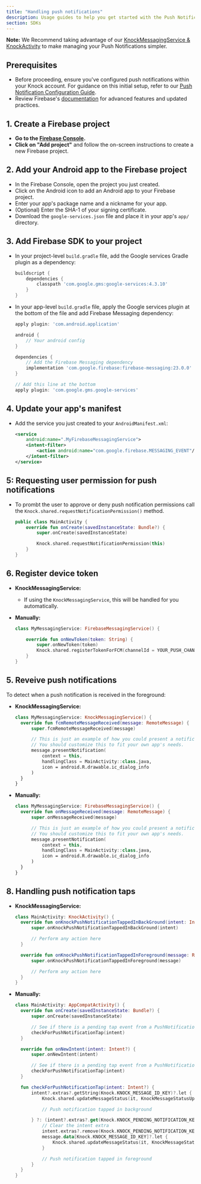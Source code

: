 ```yaml
---
title: "Handling push notifications"
description: Usage guides to help you get started with the Push Notifications in the Android Knock SDK.
section: SDKs
---
```


**Note:** We Recommend taking advantage of our [KnockMessagingService & KnockActivity](/sdks/android/reference#knockmessagingservice--knockactivity) to make managing your Push Notifications simpler.

## Prerequisites

- Before proceeding, ensure you've configured push notifications within your Knock account. For guidance on this initial setup, refer to our [Push Notification Configuration Guide](https://docs.knock.app/integrations/push/overview).
- Review Firebase's [documentation](https://firebase.google.com/docs/cloud-messaging) for advanced features and updated practices.

## 1. Create a Firebase project

- **Go to the [Firebase Console](https://console.firebase.google.com/).**
- **Click on "Add project"** and follow the on-screen instructions to create a new Firebase project.

## 2. Add your Android app to the Firebase project

- In the Firebase Console, open the project you just created.
- Click on the Android icon to add an Android app to your Firebase project.
- Enter your app's package name and a nickname for your app.
- (Optional) Enter the SHA-1 of your signing certificate.
- Download the `google-services.json` file and place it in your app's `app/` directory.

## 3. Add Firebase SDK to your project

- In your project-level `build.gradle` file, add the Google services Gradle plugin as a dependency:
  ```groovy
  buildscript {
      dependencies {
          classpath 'com.google.gms:google-services:4.3.10'
      }
  }
  ```
- In your app-level `build.gradle` file, apply the Google services plugin at the bottom of the file and add Firebase Messaging dependency:

  ```groovy
  apply plugin: 'com.android.application'

  android {
      // Your android config
  }

  dependencies {
      // Add the Firebase Messaging dependency
      implementation 'com.google.firebase:firebase-messaging:23.0.0'
  }

  // Add this line at the bottom
  apply plugin: 'com.google.gms.google-services'
  ```

## 4. Update your app's manifest

- Add the service you just created to your `AndroidManifest.xml`:
  ```xml
  <service
      android:name=".MyFirebaseMessagingService">
      <intent-filter>
          <action android:name="com.google.firebase.MESSAGING_EVENT"/>
      </intent-filter>
  </service>
  ```

## 5: Requesting user permission for push notifications

- To prombt the user to approve or deny push notification permissions call the `Knock.shared.requestNotificationPermission()` method.

  ```kotlin
  public class MainActivity {
      override fun onCreate(savedInstanceState: Bundle?) {
          super.onCreate(savedInstanceState)

          Knock.shared.requestNotificationPermission(this)
      }
  }
  ```

## 6. Register device token

- **KnockMessagingService:**

  - If using the `KnockMessagingService`, this will be handled for you automatically.

- **Manually:**

  ```kotlin
  class MyMessagingService: FirebaseMessagingService() {

      override fun onNewToken(token: String) {
          super.onNewToken(token)
          Knock.shared.registerTokenForFCM(channelId = YOUR_PUSH_CHANNEL_ID, token = token) { _ -> }
      }
  }
  ```

## 5. Reveive push notifications

To detect when a push notification is received in the foreground:

- **KnockMessagingService:**

  ```kotlin
  class MyMessagingService: KnockMessagingService() {
    override fun fcmRemoteMessageReceived(message: RemoteMessage) {
        super.fcmRemoteMessageReceived(message)

        // This is just an example of how you could present a notification with the app in the foreground.
        // You should customize this to fit your own app's needs.
        message.presentNotification(
            context = this,
            handlingClass = MainActivity::class.java,
            icon = android.R.drawable.ic_dialog_info
        )
    }
  }
  ```

- **Manually:**

  ```kotlin
  class MyMessagingService: FirebaseMessagingService() {
    override fun onMessageReceived(message: RemoteMessage) {
        super.onMessageReceived(message)

        // This is just an example of how you could present a notification with the app in the foreground.
        // You should customize this to fit your own app's needs.
        message.presentNotification(
            context = this,
            handlingClass = MainActivity::class.java,
            icon = android.R.drawable.ic_dialog_info
        )
    }
  }
  ```

## 8. Handling push notification taps

- **KnockMessagingService:**

  ```kotlin
  class MainActivity: KnockActivity() {
    override fun onKnockPushNotificationTappedInBackGround(intent: Intent) {
        super.onKnockPushNotificationTappedInBackGround(intent)

        // Perform any action here
    }

    override fun onKnockPushNotificationTappedInForeground(message: RemoteMessage) {
        super.onKnockPushNotificationTappedInForeground(message)

        // Perform any action here
    }
  }
  ```

- **Manually:**

  ```kotlin
  class MainActivity: AppCompatActivity() {
    override fun onCreate(savedInstanceState: Bundle?) {
        super.onCreate(savedInstanceState)

        // See if there is a pending tap event from a PushNotification
        checkForPushNotificationTap(intent)
    }

    override fun onNewIntent(intent: Intent?) {
        super.onNewIntent(intent)

        // See if there is a pending tap event from a PushNotification
        checkForPushNotificationTap(intent)
    }

    fun checkForPushNotificationTap(intent: Intent?) {
        intent?.extras?.getString(Knock.KNOCK_MESSAGE_ID_KEY)?.let {
            Knock.shared.updateMessageStatus(it, KnockMessageStatusUpdateType.INTERACTED) {}

            // Push notification tapped in background

        } ?: (intent?.extras?.get(Knock.KNOCK_PENDING_NOTIFICATION_KEY) as? RemoteMessage)?.let { message ->
            // Clear the intent extra
            intent.extras?.remove(Knock.KNOCK_PENDING_NOTIFICATION_KEY)
            message.data[Knock.KNOCK_MESSAGE_ID_KEY]?.let {
                Knock.shared.updateMessageStatus(it, KnockMessageStatusUpdateType.INTERACTED) {}
            }

            // Push notification tapped in foreground
        }
    }
  }
  ```
